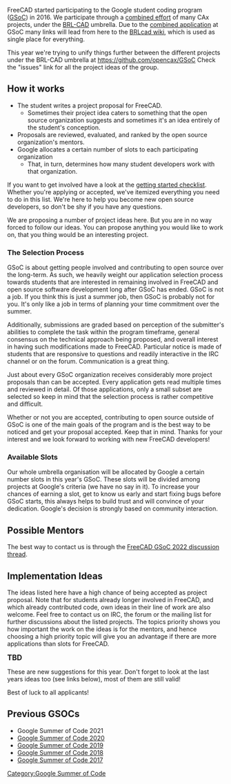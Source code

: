 FreeCAD started participating to the Google student coding program ([https://summerofcode.withgoogle.com/ GSoC]) in 2016. We participate through a [http://brlcad.org/w/index.php?title=Google_Summer_of_Code/Project_Ideas#FreeCAD_Projects combined effort] of many CAx projects, under the [https://brlcad.org BRL-CAD] umbrella. Due to the [http://brlcad.org/w/index.php?title=Google_Summer_of_Code/Project_Ideas#FreeCAD_Projects combined application] at GSoC many links will lead from here to the [http://brlcad.org/wiki/Google_Summer_of_Code BRLcad wiki], which is used as single place for everything.

This year we're trying to unify things further between the different projects under the BRL-CAD umbrella at https://github.com/opencax/GSoC Check the "issues" link for all the project ideas of the group.

== How it works ==

* The student writes a project proposal for FreeCAD.
** Sometimes their project idea caters to something that the open source organization suggests and sometimes it's an idea entirely of the student's conception.
* Proposals are reviewed, evaluated, and ranked by the open source organization's mentors.
* Google allocates a certain number of slots to each participating organization
** That, in turn, determines how many student developers work with that organization.

If you want to get involved have a look at the [http://brlcad.org/wiki/Summer_of_Code/Checklist getting started checklist]. Whether you're applying or accepted, we've itemized everything you need to do in this list. We're here to help you become new open source developers, so don't be shy if you have any questions.

We are proposing a number of project ideas here. But you are in no way forced to follow our ideas. You can propose anything you would like to work on, that you thing would be an interesting project.
<!--
There is a [https://forum.freecadweb.org/viewtopic.php?f=8&t=39384 GSOC 2020 discussion thread] on the FreeCAD forum, don't hesitate to post there if you have any question!
-->
=== The Selection Process ===

GSoC is about getting people involved and contributing to open source over the long-term. As such, we heavily weight our application selection process towards students that are interested in remaining involved in FreeCAD and open source software development long after GSoC has ended. GSoC is not a job. If you think this is just a summer job, then GSoC is probably not for you. It's only like a job in terms of planning your time commitment over the summer.

Additionally, submissions are graded based on perception of the submitter's abilities to complete the task within the program timeframe, general consensus on the technical approach being proposed, and overall interest in having such modifications made to FreeCAD. Particular notice is made of students that are responsive to questions and readily interactive in the IRC channel or on the forum. Communication is a great thing.

Just about every GSoC organization receives considerably more project proposals than can be accepted. Every application gets read multiple times and reviewed in detail. Of those applications, only a small subset are selected so keep in mind that the selection process is rather competitive and difficult.

Whether or not you are accepted, contributing to open source outside of GSoC is one of the main goals of the program and is the best way to be noticed and get your proposal accepted. Keep that in mind. Thanks for your interest and we look forward to working with new FreeCAD developers!

=== Available Slots ===

Our whole umbrella organisation will be allocated by Google a certain number slots in this year's GSoC. These slots will be divided among projects at Google's criteria (we have no say in it). To increase your chances of earning a slot, get to know us early and start fixing bugs before GSoC starts, this always helps to build trust and will convince of your dedication. Google's decision is strongly based on community interaction.

== Possible Mentors ==

<!--[https://forum.freecadweb.org/memberlist.php?mode=viewprofile&u=2069 Bernd], [http://forum.freecadweb.org/memberlist.php?mode=viewprofile&u=68  Yorik], [https://forum.freecadweb.org/memberlist.php?mode=viewprofile&u=9146 Amritpal], chrisb, Kunda1, kkremitzki, Joel_graff. -->The best way to contact us is through the [https://forum.freecadweb.org/viewtopic.php?f=8&t=65812 FreeCAD GSoC 2022 discussion thread].

== Implementation Ideas ==

The ideas listed here have a high chance of being accepted as project proposal. Note that for students already longer involved in FreeCAD, and which already contributed code, own ideas in their line of work are also welcome. Feel free to contact us on IRC, the forum or the mailing list for further discussions about the listed projects.
The topics priority shows you how important the work on the ideas is for the mentors, and hence choosing a high priority topic will give you an advantage if there are more applications than slots for FreeCAD.

<big>'''TBD'''</big>

<!--
{| class="wikitable"
! style="text-align:left;"| Topic
! Language
! Difficulty
! Priority
! Contact
|-

|[[FreeCAD-BRLCAD integration]]: Allow to open, edit and save BRL-CAD models in FreeCAD 
|C++
|High
|Medium
|[http://forum.freecadweb.org/memberlist.php?mode=viewprofile&u=68  Yorik], [https://forum.freecadweb.org/memberlist.php?mode=viewprofile&u=23847 Daniel Rossberg]

|-

|[[BCF support]]: Allow to open, view and edit [https://www.buildingsmart.org/bim-collaboration-format-explained/ BIM Collaboration Files (BCF)] files in FreeCAD 
|Python
|Medium
|Medium
|[http://forum.freecadweb.org/memberlist.php?mode=viewprofile&u=68  Yorik]

|-

|[[Upgrade the documentation system]]: Rework the documentation system so it supports multiple languages, and allows to switch between offline and online versions
|C++, Python
|Medium
|Medium
|[http://forum.freecadweb.org/memberlist.php?mode=viewprofile&u=68  Yorik]

|-

|[[Automate reinforcement process]]: [https://www.freecadweb.org/wiki/Automate_reinforcement_process Project details] 
|Python (PyQt5)
|Medium
|Medium
|[https://forum.freecadweb.org/memberlist.php?mode=viewprofile&u=9146  Amritpal Singh]

|-
|}
-->
These are new suggestions for this year. Don't forget to look at the last years ideas too (see links below), most of them are still valid!

Best of luck to all applicants!

== Previous GSOCs == 

* Google Summer of Code 2021
* [[Google Summer of Code 2020]]
* [[Google Summer of Code 2019]]
* [[Google Summer of Code 2018]]
* [[Google Summer of Code 2017]]

[[Category:Google Summer of Code]]